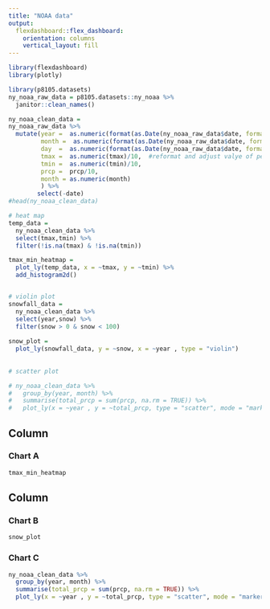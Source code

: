 ```yaml
---
title: "NOAA data"
output: 
  flexdashboard::flex_dashboard:
    orientation: columns
    vertical_layout: fill
---
```


```r
library(flexdashboard)
library(plotly)
```

```r
library(p8105.datasets)
ny_noaa_raw_data = p8105.datasets::ny_noaa %>% 
  janitor::clean_names()
```
```r
ny_noaa_clean_data = 
ny_noaa_raw_data %>%
  mutate(year =  as.numeric(format(as.Date(ny_noaa_raw_data$date, format = "%d/%m/%Y"), "%Y")),   #reformat year month and day
         month =  as.numeric(format(as.Date(ny_noaa_raw_data$date, format = "%d/%m/%Y"), "%m")),
         day  =  as.numeric(format(as.Date(ny_noaa_raw_data$date, format = "%d/%m/%Y"), "%d")), 
         tmax =  as.numeric(tmax)/10,  #reformat and adjust valye of perciptation and min/max temp
         tmin =  as.numeric(tmin)/10,
         prcp =  prcp/10, 
         month = as.numeric(month)
         ) %>% 
        select(-date)
#head(ny_noaa_clean_data)
```


```r
# heat map
temp_data = 
  ny_noaa_clean_data %>% 
  select(tmax,tmin) %>% 
  filter(!is.na(tmax) & !is.na(tmin))

tmax_min_heatmap = 
  plot_ly(temp_data, x = ~tmax, y = ~tmin) %>% 
  add_histogram2d()


# violin plot
snowfall_data =
  ny_noaa_clean_data %>% 
  select(year,snow) %>% 
  filter(snow > 0 & snow < 100)
  
snow_plot = 
  plot_ly(snowfall_data, y = ~snow, x = ~year , type = "violin")
  
  
# scatter plot 

# ny_noaa_clean_data %>% 
#   group_by(year, month) %>% 
#   summarise(total_prcp = sum(prcp, na.rm = TRUE)) %>% 
#   plot_ly(x = ~year , y = ~total_prcp, type = "scatter", mode = "markers")
```




Column {data-width=650}
-----------------------------------------------------------------------

### Chart A

```r
tmax_min_heatmap
```

Column {data-width=350}
-----------------------------------------------------------------------

### Chart B

```r
snow_plot
```

### Chart C

```r
ny_noaa_clean_data %>% 
  group_by(year, month) %>% 
  summarise(total_prcp = sum(prcp, na.rm = TRUE)) %>% 
  plot_ly(x = ~year , y = ~total_prcp, type = "scatter", mode = "markers")
```



